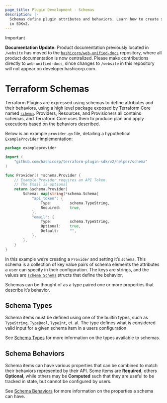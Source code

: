 ```yaml
---
page_title: Plugin Development - Schemas
description: |-
  Schemas define plugin attributes and behaviors. Learn how to create schemas
  in SDKv2.
---
```


> [!IMPORTANT]  
> **Documentation Update:** Product documentation previously located in `/website` has moved to the [`hashicorp/web-unified-docs`](https://github.com/hashicorp/web-unified-docs) repository, where all product documentation is now centralized. Please make contributions directly to `web-unified-docs`, since changes to `/website` in this repository will not appear on developer.hashicorp.com.

# Terraform Schemas

Terraform Plugins are expressed using schemas to define attributes and their
behaviors, using a high level package exposed by Terraform Core named
[`schema`](https://github.com/hashicorp/terraform-plugin-sdk/tree/main/helper/schema).
Providers, Resources, and Provisioners all contains schemas, and Terraform Core
uses them to produce plan and apply executions based on the behaviors described.

Below is an example `provider.go` file, detailing a hypothetical `ExampleProvider` implementation:

```go
package exampleprovider

import (
	"github.com/hashicorp/terraform-plugin-sdk/v2/helper/schema"
)

func Provider() *schema.Provider {
	// Example Provider requires an API Token.
	// The Email is optional
	return &schema.Provider{
		Schema: map[string]*schema.Schema{
			"api_token": {
				Type:        schema.TypeString,
				Required:    true,
			},
			"email": {
				Type:        schema.TypeString,
				Optional:    true,
				Default:     "",
			},
		},
	}
}
```

In this example we’re creating a `Provider` and setting it’s `schema`. This
schema is a collection of key value pairs of schema elements the attributes a
user can specify in their configuration. The keys are strings, and the values
are
[`schema.Schema`](https://pkg.go.dev/github.com/hashicorp/terraform-plugin-sdk/v2/helper/schema#Schema)
structs that define the behavior.

Schemas can be thought of as a type paired one or more properties that describe
it’s behavior.

## Schema Types

Schema items must be defined using one of the builtin types, such as
`TypeString`, `TypeBool`, `TypeInt`, et. al. The type defines what is considered
valid input for a given schema item in a users configuration.

See [Schema Types](/terraform/plugin/sdkv2/schemas/schema-types) for more
information on the types available to schemas.

## Schema Behaviors

Schema items can have various properties that can be combined to match their
behaviors represented by their API. Some items are **Required**, others
**Optional**, while others may be **Computed** such that they are useful to be
tracked in state, but cannot be configured by users.

See [Schema Behaviors](/terraform/plugin/sdkv2/schemas/schema-behaviors) for more
information on the properties a schema can have.
